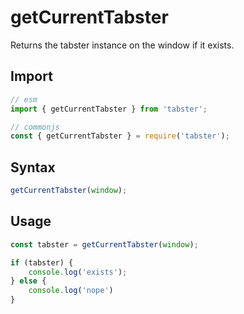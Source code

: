 
<Meta title="API/getCurrentTabster" />

# getCurrentTabster

Returns the tabster instance on the window if it exists.

## Import

```js
// esm
import { getCurrentTabster } from 'tabster';

// commonjs
const { getCurrentTabster } = require('tabster');
```

## Syntax

```js
getCurrentTabster(window);
```

## Usage

```js
const tabster = getCurrentTabster(window);

if (tabster) {
	console.log('exists');
} else {
    console.log('nope')
}
```